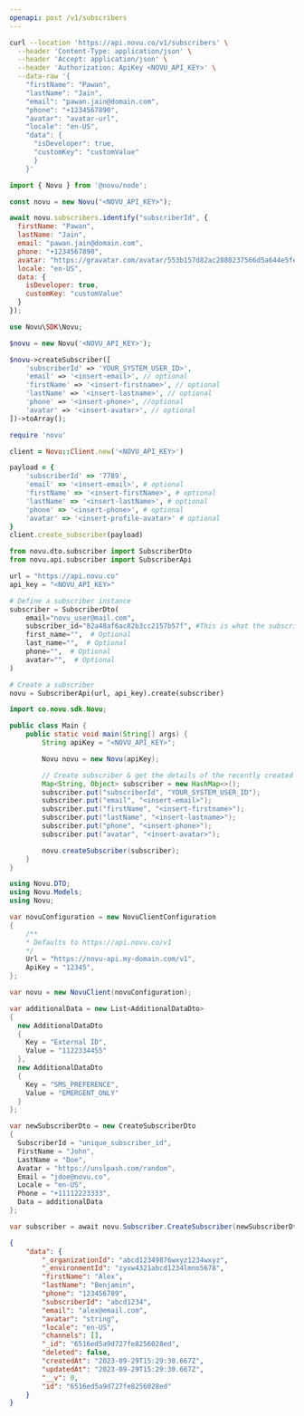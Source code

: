 ```yaml
---
openapi: post /v1/subscribers
---
```


<Snippet file="apikey-warning.mdx" />

<RequestExample>

```bash cURL
curl --location 'https://api.novu.co/v1/subscribers' \
  --header 'Content-Type: application/json' \
  --header 'Accept: application/json' \
  --header 'Authorization: ApiKey <NOVU_API_KEY>' \
  --data-raw '{
    "firstName": "Pawan",
    "lastName": "Jain",
    "email": "pawan.jain@domain.com",
    "phone": "+1234567890",
    "avatar": "avatar-url",
    "locale": "en-US",
    "data": {
      "isDeveloper": true,
      "customKey": "customValue"
      }
    }'
```

```javascript Node.js
import { Novu } from '@novu/node';

const novu = new Novu("<NOVU_API_KEY>");

await novu.subscribers.identify("subscriberId", {
  firstName: "Pawan",
  lastName: "Jain",
  email: "pawan.jain@domain.com",
  phone: "+1234567890",
  avatar: "https://gravatar.com/avatar/553b157d82ac2880237566d5a644e5fe?s=400&d=robohash&r=x",
  locale: "en-US",
  data: {
    isDeveloper: true,
    customKey: "customValue"
  }
});
```

```php PHP
use Novu\SDK\Novu;

$novu = new Novu('<NOVU_API_KEY>');

$novu->createSubscriber([
    'subscriberId' => 'YOUR_SYSTEM_USER_ID>',
    'email' => '<insert-email>', // optional
    'firstName' => '<insert-firstname>', // optional
    'lastName' => '<insert-lastname>', // optional
    'phone' => '<insert-phone>', //optional
    'avatar' => '<insert-avatar>', // optional
])->toArray();
```

```ruby Ruby
require 'novu'

client = Novu::Client.new('<NOVU_API_KEY>')

payload = {
    'subscriberId' => '7789',
    'email' => '<insert-email>', # optional
    'firstName' => '<insert-firstName>', # optional
    'lastName' => '<insert-lastName>', # optional
    'phone' => '<insert-phone>', # optional
    'avatar' => '<insert-profile-avatar>' # optional
}
client.create_subscriber(payload)
```

```python Python
from novu.dto.subscriber import SubscriberDto
from novu.api.subscriber import SubscriberApi

url = "https://api.novu.co"
api_key = "<NOVU_API_KEY>"

# Define a subscriber instance
subscriber = SubscriberDto(
    email="novu_user@mail.com",
    subscriber_id="82a48af6ac82b3cc2157b57f", #This is what the subscriber_id looks like
    first_name="",  # Optional
    last_name="",  # Optional
    phone="",  # Optional
    avatar="",  # Optional
)

# Create a subscriber
novu = SubscriberApi(url, api_key).create(subscriber)
```

```java Java
import co.novu.sdk.Novu;

public class Main {
    public static void main(String[] args) {
        String apiKey = "<NOVU_API_KEY>";

        Novu novu = new Novu(apiKey);

        // Create subscriber & get the details of the recently created subscriber returned.
        Map<String, Object> subscriber = new HashMap<>();
        subscriber.put("subscriberId", "YOUR_SYSTEM_USER_ID");
        subscriber.put("email", "<insert-email>");
        subscriber.put("firstName", "<insert-firstname>");
        subscriber.put("lastName", "<insert-lastname>");
        subscriber.put("phone", "<insert-phone>");
        subscriber.put("avatar", "<insert-avatar>");

        novu.createSubscriber(subscriber);
    }
}


```

```csharp .NET
using Novu.DTO;
using Novu.Models;
using Novu;

var novuConfiguration = new NovuClientConfiguration
{
    /** 
    * Defaults to https://api.novu.co/v1 
    */
    Url = "https://novu-api.my-domain.com/v1", 
    ApiKey = "12345",
};

var novu = new NovuClient(novuConfiguration);

var additionalData = new List<AdditionalDataDto>
{
  new AdditionalDataDto
  {
    Key = "External ID",
    Value = "1122334455"
  },
  new AdditionalDataDto
  {
    Key = "SMS_PREFERENCE",
    Value = "EMERGENT_ONLY"
  }
};

var newSubscriberDto = new CreateSubscriberDto
{
  SubscriberId = "unique_subscriber_id",
  FirstName = "John",
  LastName = "Doe",
  Avatar = "https://unslpash.com/random",
  Email = "jdoe@novu.co",
  Locale = "en-US",
  Phone = "+11112223333",
  Data = additionalData
};

var subscriber = await novu.Subscriber.CreateSubscriber(newSubscriberDto)
```

</RequestExample>

<ResponseExample>

```json Response
{
    "data": {
        "_organizationId": "abcd12349876wxyz1234wxyz",
        "_environmentId": "zyxw4321abcd1234lmno5678",
        "firstName": "Alex",
        "lastName": "Benjamin",
        "phone": "123456789",
        "subscriberId": "abcd1234",
        "email": "alex@email.com",
        "avatar": "string",
        "locale": "en-US",
        "channels": [],
        "_id": "6516ed5a9d727fe8256028ed",
        "deleted": false,
        "createdAt": "2023-09-29T15:29:30.667Z",
        "updatedAt": "2023-09-29T15:29:30.667Z",
        "__v": 0,
        "id": "6516ed5a9d727fe8256028ed"
    }
}
```

</ResponseExample>
